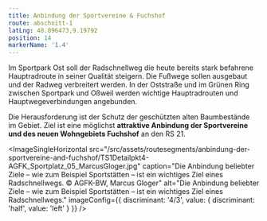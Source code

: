 ```yaml
---
title: Anbindung der Sportvereine & Fuchshof
route: abschnitt-1
latLng: 48.896473,9.19792
position: 14
markerName: '1.4'
---
```


Im Sportpark Ost soll der Radschnellweg die heute bereits stark befahrene Hauptradroute in seiner Qualität steigern. Die Fußwege sollen ausgebaut und der Radweg verbreitert werden. In der Oststraße und im Grünen Ring zwischen Sportpark und Oßweil werden wichtige Hauptradrouten und Hauptwegeverbindungen angebunden.

Die Herausforderung ist der Schutz der geschützten alten Baumbestände im Gebiet. Ziel ist eine möglichst **attraktive Anbindung der Sportvereine und des neuen Wohngebiets Fuchshof** an den RS 21.

<ImageSingleHorizontal
  src="/src/assets/routesegments/anbindung-der-sportvereine-and-fuchshof/TS1Detailpkt4-AGFK_Sportplatz_05_MarcusGloger.jpg"
  caption="Die Anbindung beliebter Ziele – wie zum Beispiel Sportstätten – ist ein wichtiges Ziel eines Radschnellwegs. © AGFK-BW, Marcus Gloger"
  alt="Die Anbindung beliebter Ziele – wie zum Beispiel Sportstätten – ist ein wichtiges Ziel eines Radschnellwegs."
  imageConfig={{ discriminant: '4/3', value: { discriminant: 'half', value: 'left' } }}
/>
